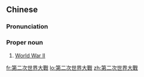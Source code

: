 {{also|第二次世界大战}}
==Chinese==
{{zh-forms|s=第二次世界大战|type=34}}
{{wikipedia|lang=zh}}

===Pronunciation===
{{zh-pron
|m=Dì-èrcì Shìjiè Dàzhàn
|c=dai6 ji6 ci3 sai3 gaai3 daai6 zin3
|h=pfs=Thi-ngi-chhṳ Sṳ-kie Thai-chan
|md=Dâ̤-nê-ché̤ṳ Sié-gái Dâi-ciéng
|mn=Tē-jī-chhù Sè-kài Tāi-chiàn/Tē-lī-chhù Sè-kài Tāi-chiàn
|cat=pn
}}

===Proper noun===
{{zh-proper noun}}

# [[World War II]]

{{zh-cat|War}}

[[fr:第二次世界大戰]]
[[lo:第二次世界大戰]]
[[zh:第二次世界大戰]]